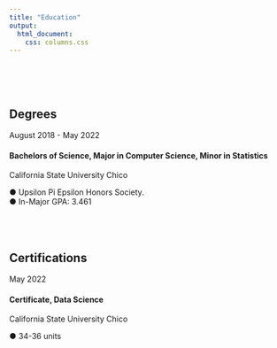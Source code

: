 ```yaml
---
title: "Education"
output: 
  html_document: 
    css: columns.css
---
```


\
\
\


## Degrees

August 2018 - May 2022 

#### Bachelors of Science, Major in Computer Science, Minor in Statistics \
California State University Chico \

  ● Upsilon Pi Epsilon Honors Society. \
  ● In-Major GPA: 3.461 \
\
\
\

## Certifications

May 2022

#### Certificate, Data Science \
California State University Chico \ 

   ● 34-36 units \ 